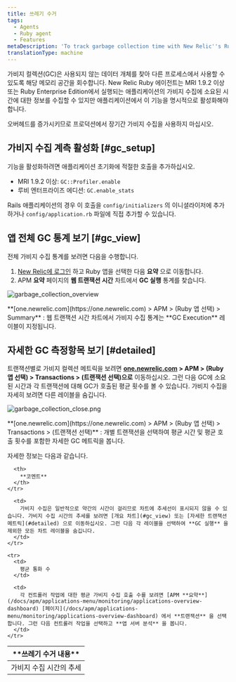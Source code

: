 ```yaml
---
title: 쓰레기 수거
tags:
  - Agents
  - Ruby agent
  - Features
metaDescription: 'To track garbage collection time with New Relic''s Ruby agent, use GC::Profiler.enable (MRI 1.9.2 or higher) or GC.enable_stats (REE).'
translationType: machine
---
```




가비지 컬렉션(GC)은 사용되지 않는 데이터 개체를 찾아 다른 프로세스에서 사용할 수 있도록 해당 메모리 공간을 회수합니다. New Relic Ruby 에이전트는 MRI 1.9.2 이상 또는 Ruby Enterprise Edition에서 실행되는 애플리케이션의 가비지 수집에 소요된 시간에 대한 정보를 수집할 수 있지만 애플리케이션에서 이 기능을 명시적으로 활성화해야 합니다.

<Callout variant="important">
  오버헤드를 증가시키므로 프로덕션에서 장기간 가비지 수집을 사용하지 마십시오.
</Callout>

## 가비지 수집 계측 활성화 [#gc_setup]

기능을 활성화하려면 애플리케이션 초기화에 적절한 호출을 추가하십시오.

* MRI 1.9.2 이상: `GC::Profiler.enable`
* 루비 엔터프라이즈 에디션: `GC.enable_stats`

Rails 애플리케이션의 경우 이 호출을 `config/initializers` 의 이니셜라이저에 추가하거나 `config/application.rb` 파일에 직접 추가할 수 있습니다.

## 앱 전체 GC 통계 보기 [#gc_view]

전체 가비지 수집 통계를 보려면 다음을 수행합니다.

1. [New Relic에 로그인](https://one.newrelic.com/) 하고 Ruby 앱을 선택한 다음 **요약** 으로 이동합니다.
2. APM **요약** 페이지의 **웹 트랜잭션 시간** 차트에서 **GC 실행** 통계를 찾습니다.

<img
  title="garbage_collection_overview"
  alt="garbage_collection_overview"
  src={garbageCollectionOverview}
/>

<figcaption>
  **[one.newrelic.com](https://one.newrelic.com) > APM > (Ruby 앱 선택) > Summary** : 웹 트랜잭션 시간 차트에서 가비지 수집 통계는 **GC Execution** 레이블이 지정됩니다.
</figcaption>

## 자세한 GC 측정항목 보기 [#detailed]

트랜잭션별로 가비지 컬렉션 메트릭을 보려면 **[one.newrelic.com](https://one.newrelic.com) > APM > (Ruby 앱 선택) > Transactions > (트랜잭션 선택)으로** 이동하십시오. 그런 다음 GC에 소요된 시간과 각 트랜잭션에 대해 GC가 호출된 평균 횟수를 볼 수 있습니다. 가비지 수집을 자세히 보려면 다른 레이블을 숨깁니다.

<img
  title="garbage_collection_close.png"
  alt="garbage_collection_close.png"
  src={garbageCollectionClose}
/>

<figcaption>
  **[one.newrelic.com](https://one.newrelic.com) > APM > (Ruby 앱 선택) > Transactions > (트랜잭션 선택)** : 개별 트랜잭션을 선택하여 평균 시간 및 평균 호출 횟수를 포함한 자세한 GC 메트릭을 봅니다.
</figcaption>

자세한 정보는 다음과 같습니다.

<table>
  <thead>
    <tr>
      <th width={200}>
        **쓰레기 수거 내용**
      </th>

      <th>
        **코멘트**
      </th>
    </tr>
  </thead>

  <tbody>
    <tr>
      <td>
        가비지 수집 시간의 추세
      </td>

      <td>
        가비지 수집은 일반적으로 약간의 시간이 걸리므로 차트에 추세선이 표시되지 않을 수 있습니다. 가비지 수집 시간의 추세를 보려면 [개요 차트](#gc_view) 또는 [자세한 트랜잭션 메트릭](#detailed) 으로 이동하십시오. 그런 다음 각 레이블을 선택하여 **GC 실행** 을 제외한 모든 차트 레이블을 숨깁니다.
      </td>
    </tr>

    <tr>
      <td>
        평균 통화 수
      </td>

      <td>
        각 컨트롤러 작업에 대한 평균 가비지 수집 호출 수를 보려면 [APM **요약**](/docs/apm/applications-menu/monitoring/applications-overview-dashboard) [페이지](/docs/apm/applications-menu/monitoring/applications-overview-dashboard) 에서 **트랜잭션** 을 선택합니다. 그런 다음 컨트롤러 작업을 선택하고 **앱 서버 분석** 을 봅니다.
      </td>
    </tr>
  </tbody>
</table>
